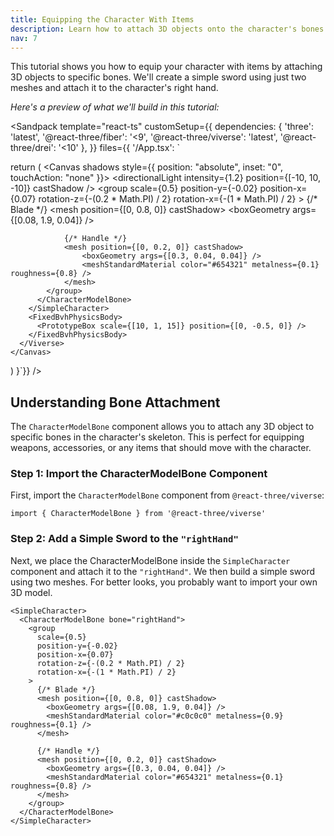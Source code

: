 ```yaml
---
title: Equipping the Character With Items
description: Learn how to attach 3D objects onto the character's bones.
nav: 7
---
```


This tutorial shows you how to equip your character with items by attaching 3D objects to specific bones. We'll create a simple sword using just two meshes and attach it to the character's right hand.

_Here's a preview of what we'll build in this tutorial:_

<Sandpack
  template="react-ts"
  customSetup={{
    dependencies: {
      'three': 'latest',
      '@react-three/fiber': '<9',
      '@react-three/viverse': 'latest',
      '@react-three/drei': '<10'
    },
  }}
  files={{
    '/App.tsx': `

  return (
    <Canvas shadows style={{ position: "absolute", inset: "0", touchAction: "none" }}>
      <Viverse>
        <Sky />
        <directionalLight intensity={1.2} position={[-10, 10, -10]} castShadow />
        <ambientLight intensity={1} />
        <SimpleCharacter>
          <CharacterModelBone bone="rightHand">
            <group
              scale={0.5}
              position-y={-0.02}
              position-x={0.07}
              rotation-z={-(0.2 * Math.PI) / 2}
              rotation-x={-(1 * Math.PI) / 2}
            >
                {/* Blade */}
                <mesh position={[0, 0.8, 0]} castShadow>
                    <boxGeometry args={[0.08, 1.9, 0.04]} />
                    <meshStandardMaterial color="#c0c0c0" metalness={0.9} roughness={0.1} />
                </mesh>
                
                {/* Handle */}
                <mesh position={[0, 0.2, 0]} castShadow>
                    <boxGeometry args={[0.3, 0.04, 0.04]} />
                    <meshStandardMaterial color="#654321" metalness={0.1} roughness={0.8} />
                </mesh>
            </group>
          </CharacterModelBone>
        </SimpleCharacter>
        <FixedBvhPhysicsBody>
          <PrototypeBox scale={[10, 1, 15]} position={[0, -0.5, 0]} />
        </FixedBvhPhysicsBody>
      </Viverse>
    </Canvas>
  )
}`}}
/>

## Understanding Bone Attachment

The `CharacterModelBone` component allows you to attach any 3D object to specific bones in the character's skeleton. This is perfect for equipping weapons, accessories, or any items that should move with the character.

### Step 1: Import the CharacterModelBone Component

First, import the `CharacterModelBone` component from `@react-three/viverse`:

```tsx
import { CharacterModelBone } from '@react-three/viverse'
```

### Step 2: Add a Simple Sword to the `"rightHand"`

Next, we place the CharacterModelBone inside the `SimpleCharacter` component and attach it to the `"rightHand"`. We then build a simple sword using two meshes. For better looks, you probably want to import your own 3D model.

```tsx
<SimpleCharacter>
  <CharacterModelBone bone="rightHand">
    <group
      scale={0.5}
      position-y={-0.02}
      position-x={0.07}
      rotation-z={-(0.2 * Math.PI) / 2}
      rotation-x={-(1 * Math.PI) / 2}
    >
      {/* Blade */}
      <mesh position={[0, 0.8, 0]} castShadow>
        <boxGeometry args={[0.08, 1.9, 0.04]} />
        <meshStandardMaterial color="#c0c0c0" metalness={0.9} roughness={0.1} />
      </mesh>

      {/* Handle */}
      <mesh position={[0, 0.2, 0]} castShadow>
        <boxGeometry args={[0.3, 0.04, 0.04]} />
        <meshStandardMaterial color="#654321" metalness={0.1} roughness={0.8} />
      </mesh>
    </group>
  </CharacterModelBone>
</SimpleCharacter>
```

